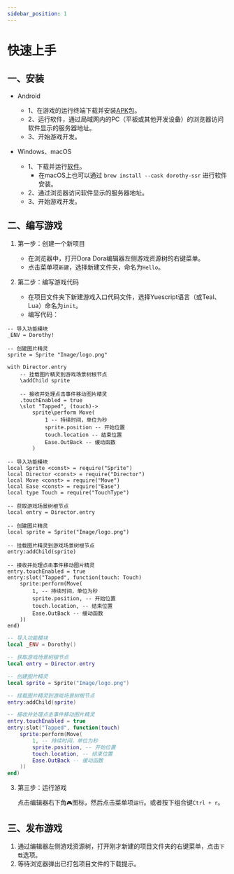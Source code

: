 ```yaml
---
sidebar_position: 1
---
```



# 快速上手

## 一、安装

- Android
	- 1、在游戏的运行终端下载并安装[APK](https://github.com/pigpigyyy/Dorothy-SSR/releases/latest)包。
	- 2、运行软件，通过局域网内的PC（平板或其他开发设备）的浏览器访问软件显示的服务器地址。
	- 3、开始游戏开发。

- Windows、macOS
	- 1、下载并运行[软件](https://github.com/pigpigyyy/Dorothy-SSR/releases/latest)。
		- 在macOS上也可以通过 `brew install --cask dorothy-ssr` 进行软件安装。
	- 2、通过浏览器访问软件显示的服务器地址。
	- 3、开始游戏开发。

## 二、编写游戏

1. 第一步：创建一个新项目

	- 在浏览器中，打开Dora Dora编辑器左侧游戏资源树的右键菜单。
	- 点击菜单项`新建`，选择新建文件夹，命名为`Hello`。

2. 第二步：编写游戏代码

	- 在项目文件夹下新建游戏入口代码文件，选择Yuescript语言（或Teal、Lua）命名为`init`。
	- 编写代码：

<Tabs>
<TabItem value="yue" label="Yuescript">

```yue title="Hello/init.yue"
-- 导入功能模块
_ENV = Dorothy!

-- 创建图片精灵
sprite = Sprite "Image/logo.png"

with Director.entry
	-- 挂载图片精灵到游戏场景树根节点
	\addChild sprite

	-- 接收并处理点击事件移动图片精灵
	.touchEnabled = true
	\slot "Tapped", (touch)->
		sprite\perform Move(
			1 -- 持续时间，单位为秒
			sprite.position -- 开始位置
			touch.location -- 结束位置
			Ease.OutBack -- 缓动函数
		)
```

</TabItem>
<TabItem value="tl" label="Teal">

```teal title="Hello/init.tl"
-- 导入功能模块
local Sprite <const> = require("Sprite")
local Director <const> = require("Director")
local Move <const> = require("Move")
local Ease <const> = require("Ease")
local type Touch = require("TouchType")

-- 获取游戏场景树根节点
local entry = Director.entry

-- 创建图片精灵
local sprite = Sprite("Image/logo.png")

-- 挂载图片精灵到游戏场景树根节点
entry:addChild(sprite)

-- 接收并处理点击事件移动图片精灵
entry.touchEnabled = true
entry:slot("Tapped", function(touch: Touch)
	sprite:perform(Move(
		1, -- 持续时间，单位为秒
		sprite.position, -- 开始位置
		touch.location, -- 结束位置
		Ease.OutBack -- 缓动函数
	))
end)
```

</TabItem>
<TabItem value="lua" label="Lua">

```lua title="Hello/init.lua"
-- 导入功能模块
local _ENV = Dorothy()

-- 获取游戏场景树根节点
local entry = Director.entry

-- 创建图片精灵
local sprite = Sprite("Image/logo.png")

-- 挂载图片精灵到游戏场景树根节点
entry:addChild(sprite)

-- 接收并处理点击事件移动图片精灵
entry.touchEnabled = true
entry:slot("Tapped", function(touch)
	sprite:perform(Move(
		1, -- 持续时间，单位为秒
		sprite.position, -- 开始位置
		touch.location, -- 结束位置
		Ease.OutBack -- 缓动函数
	))
end)
```

</TabItem>
</Tabs>

3. 第三步：运行游戏

	点击编辑器右下角`🎮`图标，然后点击菜单项`运行`。或者按下组合键`Ctrl + r`。

## 三、发布游戏

1. 通过编辑器左侧游戏资源树，打开刚才新建的项目文件夹的右键菜单，点击`下载`选项。
2. 等待浏览器弹出已打包项目文件的下载提示。